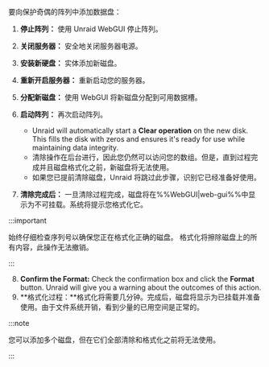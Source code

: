 要向保护奇偶的阵列中添加数据盘：

1. **停止阵列：** 使用 Unraid WebGUI 停止阵列。

2. **关闭服务器：** 安全地关闭服务器电源。

3. **安装新硬盘：** 实体添加新磁盘。

4. **重新开启服务器：** 重新启动您的服务器。

5. **分配新磁盘：** 使用 WebGUI 将新磁盘分配到可用数据槽。

6. **启动阵列：** 再次启动阵列。

   - Unraid will automatically start a **Clear operation** on the new disk. This fills the disk with zeros and ensures it's ready for use while maintaining data integrity.
   - 清除操作在后台进行，因此您仍然可以访问您的数组。但是，直到过程完成并且磁盘格式化之前，新磁盘将无法使用。
   - 如果您已提前清除磁盘，Unraid 将跳过此步骤，识别它已经准备好使用。

7. **清除完成后：** 一旦清除过程完成，磁盘将在%%WebGUI|web-gui%%中显示为不可挂载。系统将提示您格式化它。

:::important

始终仔细检查序列号以确保您正在格式化正确的磁盘。 格式化将擦除磁盘上的所有内容，此操作无法撤销。

:::

8. **Confirm the Format:** Check the confirmation box and click the **Format** button. Unraid will give you a warning about the outcomes of this action.
9. \*\*格式化过程：\*\*格式化将需要几分钟。完成后，磁盘将显示为已挂载并准备使用。由于文件系统开销，看到少量的已用空间是正常的。

:::note

您可以添加多个磁盘，但在它们全部清除和格式化之前将无法使用。

:::
